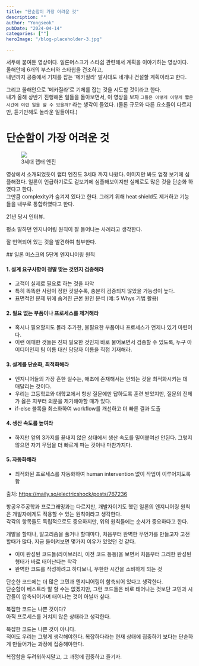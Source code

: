 ```yaml
---
title: "단순함이 가장 어려운 것"
description: ""
author: "Yongseok"
pubDate: "2024-04-14"
categories: [""]
heroImage: "/blog-placeholder-3.jpg"

---
```




<TwitterVideo  src="https://twitter.com/i/status/1776669097490776563" />

서두에 붙여둔 영상이다. 일론머스크가 스타쉽 관련해서 계획을 이야기하는 영상이다.\
올해안에 6개의 부스터와 스타쉽을 건조하고, \
내년까지 공중에서 기체를 잡는 '메카질라' 발사대도 네개나 건설할 계획이라고 한다.

그리고 올해안으로 '메카질라'로 기체를 잡는 것을 시도할 것이라고 한다.\
내가 올해 상반기 진행해온 일들을 돌아보면서, 이 영상을 보자 `그들은 어떻게 이렇게 짧은 시간에 이런 일을 할 수 있을까?` 라는 생각이 들었다.
(물론 규모와 다른 요소들이 다르지만, 듣기만해도 놀라운 일들이다.)

# 단순함이 가장 어려운 것

<figure>
<img src="/post/images/2024_1분기/raptor.jpeg" />
<figcaption>
  3세대 랩터 엔진
</figcaption>
</figure>

영상에서 소개되었듯이 랩터 엔진도 3세대 까지 나왔다. 이미지만 봐도 엄청 보기에 심플해졌다. 일론이 언급하기로도 겉보기에 심플해보이지만 실제로도 많은 것을 단순화 하였다고 한다.\
그만큼 complexity가 숨겨져 있다고 한다. 그러기 위해 heat shield도 제거하고 기능들을 내부로 통합하였다고 한다.

<YouTube src="https://youtu.be/t705r8ICkRw?si=WFw_15A-noLqfqVw&t=810" />
21년 당시 인터뷰.

평소 말하던 엔지니어링 원칙이 잘 들어나는 사례라고 생각한다. 

잘 번역되어 있는 것을 발견하여 첨부한다.
<aside>
## 일론 머스크의 5단계 엔지니어링 원칙

#### 1. 설계 요구사항이 정말 맞는 것인지 검증해라
- 고객이 실제로 필요로 하는 것을 파악
- 특히 똑똑한 사람이 정한 것일수록, 충분히 검증되지 않았을 가능성이 높다.
- 표면적인 문제 뒤에 숨겨진 근본 원인 분석 (예: 5 Whys 기법 활용)
#### 2. 필요 없는 부품이나 프로세스를 제거해라
- 혹시나 필요할지도 몰라 추가한, 불필요한 부품이나 프로세스가 언제나 있기 마련이다.
- 이런 애매한 것들은 진짜 필요한 것인지 바로 물어보면서 검증할 수 있도록, 누구 아이디어인지 팀 이름 대신 담당자 이름을 직접 기재해라.
#### 3. 설계를 단순화, 최적화해라
- 엔지니어들의 가장 흔한 실수는, 애초에 존재해서는 안되는 것을 최적화시키는 데 매달리는 것이다.
- 우리는 고등학교와 대학교에서 항상 질문에만 답하도록 훈련 받았지만, 질문의 전제가 옳은 지부터 의문을 제기해야할 때가 있다.
- if-else 블록을 최소화하여 workflow를 개선하고 더 빠른 결과 도출
#### 4. 생산 속도를 높여라
- 하지만 앞의 3가지를 끝내지 않은 상태에서 생산 속도를 밀어붙여선 안된다. 그렇지 않으면 자기 무덤을 더 빠르게 파는 것이나 마찬가지다.
#### 5. 자동화해라
- 최적화된 프로세스를 자동화하여 human intervention 없이 작업이 이루어지도록 함


출처: https://maily.so/electricshock/posts/767236
</aside>

항공우주공학과 프로그래밍과는 다르지만, 개발자이기도 했던 일론의 엔지니어링 원칙은 개발자에게도 적용할 수 있는 원칙이라고 생각한다.\
각각의 항목들도 독립적으로도 중요하지만, 위의 원칙들에는 순서가 중요하다고 한다. 

개발을 할때나, 알고리즘을 풀거나 할때마다, 처음부터 완벽한 무언가를 만들고자 고전할때가 많다.
지금 돌이켜보면 몇가지 이유가 있었던 것 같다.
- 이미 완성된 코드들(라이브러리, 이전 코드 등등)을 보면서 처음부터 그러한 완성된 형태가 바로 태어난다는 착각
- 완벽한 코드를 작성하려고 하다보니, 무한한 시간을 소비하게 되는 것

단순한 코드에는 더 많은 고민과 엔지니어링이 함축되어 있다고 생각한다.\
단순함이 베스트라 말 할 수는 없겠지만, 그런 코드들은 바로 태어나는 것보단 고민과 시간들이 압축되어가며 태어나는 것이 아닐까 싶다.

복잡한 코드는 나쁜 것이다?\
아직 프로세스를 거치지 않은 상태라고 생각한다.

복잡한 코드는 나쁜 것이 아니다.\
적어도 우리는 그렇게 생각해야한다.
복잡하다라는 현재 상태에 집중하기 보다는 단순하게 만들어가는 과정에 집중해야한다.

복잡함을 두려워하지말고, 그 과정에 집중하고 즐기자.